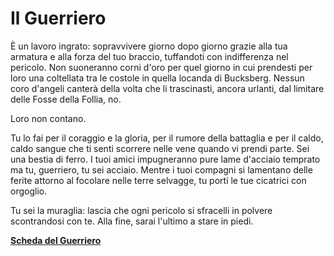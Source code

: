 # Il Guerriero

È un lavoro ingrato: sopravvivere giorno dopo giorno grazie alla tua armatura e alla forza del tuo braccio, tuffandoti con indifferenza nel pericolo. Non suoneranno corni d'oro per quel giorno in cui prendesti per loro una coltellata tra le costole in quella locanda di Bucksberg. Nessun coro d'angeli canterà della volta che li trascinasti, ancora urlanti, dal limitare delle Fosse della Follia, no.

Loro non contano.

Tu lo fai per il coraggio e la gloria, per il rumore della battaglia e per il caldo, caldo sangue che ti senti scorrere nelle vene quando vi prendi parte. Sei una bestia di ferro. I tuoi amici impugneranno pure lame d'acciaio temprato ma tu, guerriero, tu sei acciaio. Mentre i tuoi compagni si lamentano delle ferite attorno al focolare nelle terre selvagge, tu porti le tue cicatrici con orgoglio.

Tu sei la muraglia: lascia che ogni pericolo si sfracelli in polvere scontrandosi con te. Alla fine, sarai l'ultimo a stare in piedi.

**<a href="/assets/classi/classi-base/guerriero.pdf" target="_blank">Scheda del Guerriero</a>**